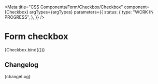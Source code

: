 
<Meta
  title="CSS Components/Form/Checkbox/Checkbox"
  component={Checkbox}
  argTypes={argTypes}
  parameters={{
    status: {
      type: "WORK IN PROGRESS",
    },
  }}
/>

# Form checkbox

<Canvas>
  <Story name="Checkbox" args={defaultArgs}>
    {Checkbox.bind({})}
  </Story>
</Canvas>

<ArgsTable story="Checkbox" />

## Changelog

<Description>{changeLog}</Description>
